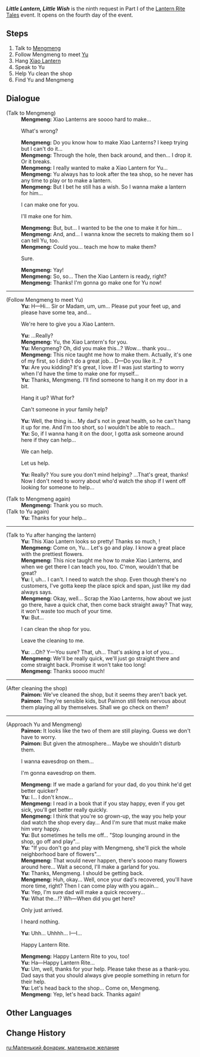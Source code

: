 {{Quest Infobox
|id            = 41341
|image         = 
|type          = World
|event_name    = Lantern Rite Tales
|requirement   = Complete [[City of Chores]]
|startLocation = [[Liyue Harbor]], [[Liyue]]
|prev          = 
|next          = 
|rewards       = Primogem*30;Mora*20,000;Festive Fever (Lantern Rite)*100
|characters    = Mengmeng; Paimon; Traveler; Yu
|region        = Liyue
|area          = Sea of Clouds
|subarea       = Liyue Harbor
}}
'''''Little Lantern, Little Wish''''' is the ninth request in Part I of the [[Lantern Rite Tales]] event. It opens on the fourth day of the event.

==Steps==
# Talk to [[Mengmeng]]
# Follow Mengmeng to meet [[Yu]]
# Hang [[Xiao Lantern]]
# Speak to Yu
# Help Yu clean the shop
# Find Yu and Mengmeng

==Dialogue==
{{Quest Description|[[Mengmeng]] seems to be troubled by something...}}
{{Dialogue Start}}
;(Talk to Mengmeng)
:'''Mengmeng:''' Xiao Lanterns are soooo hard to make...
:{{DIcon}} What's wrong?
:'''Mengmeng:''' Do you know how to make Xiao Lanterns? I keep trying but I can't do it...
:'''Mengmeng:''' Through the hole, then back around, and then... I drop it. Or it breaks.
:'''Mengmeng:''' I really wanted to make a Xiao Lantern for Yu...
:'''Mengmeng:''' Yu always has to look after the tea shop, so he never has any time to play or to make a lantern.
:'''Mengmeng:''' But I bet he still has a wish. So I wanna make a lantern for him...
:{{DIcon}} I can make one for you.
:{{DIcon}} I'll make one for him.
:'''Mengmeng:''' But, but... I wanted to be the one to make it for him...
:'''Mengmeng:''' And, and... I wanna know the secrets to making them so I can tell Yu, too.
:'''Mengmeng:''' Could you... teach me how to make them?
:{{DIcon}} Sure.
:'''Mengmeng:''' Yay!
:{{Black Screen|''You teach Mengmeng how to make a Xiao Lantern...''}}
:'''Mengmeng:''' So, so... Then the Xiao Lantern is ready, right?
:'''Mengmeng:''' Thanks! I'm gonna go make one for Yu now!
----
;(Follow Mengmeng to meet Yu)
:'''Yu:''' H&mdash;Hi... Sir or Madam, um, um... Please put your feet up, and please have some tea, and...
:{{DIcon}} We're here to give you a Xiao Lantern.
:'''Yu:''' ...Really?
:'''Mengmeng:''' Yu, the Xiao Lantern's for you.
:'''Yu:''' Mengmeng? Oh, did you make this...? Wow... thank you...
:'''Mengmeng:''' This nice {{MC|man|lady|mc=1}} taught me how to make them. Actually, it's one of my first, so I didn't do a great job... D&mdash;Do you like it...?
:'''Yu:''' Are you kidding? It's great, I love it! I was just starting to worry when I'd have the time to make one for myself...
:'''Yu:''' Thanks, Mengmeng. I'll find someone to hang it on my door in a bit.
:{{DIcon}} Hang it up? What for?
:{{DIcon}} Can't someone in your family help?
:'''Yu:''' Well, the thing is... My dad's not in great health, so he can't hang it up for me. And I'm too short, so I wouldn't be able to reach...
:'''Yu:''' So, if I wanna hang it on the door, I gotta ask someone around here if they can help...
:{{DIcon}} We can help.
:{{DIcon}} Let us help.
:'''Yu:''' Really? You sure you don't mind helping? ...That's great, thanks! Now I don't need to worry about who'd watch the shop if I went off looking for someone to help...

;(Talk to Mengmeng again)
:'''Mengmeng:''' Thank you so much.
;(Talk to Yu again)
:'''Yu:''' Thanks for your help...
----
;(Talk to Yu after hanging the lantern)
:'''Yu:''' This Xiao Lantern looks so pretty! Thanks so much, {{MC|Sir|Ma'am|mc=1}}!
:'''Mengmeng:''' Come on, Yu... Let's go and play. I know a great place with the prettiest flowers.
:'''Mengmeng:''' This nice {{MC|man|lady|mc=1}} taught me how to make Xiao Lanterns, and when we get there I can teach you, too. C'mon, wouldn't that be great?
:'''Yu:''' I, uh... I can't. I need to watch the shop. Even though there's no customers, I've gotta keep the place spick and span, just like my dad always says.
:'''Mengmeng:''' Okay, well... Scrap the Xiao Lanterns, how about we just go there, have a quick chat, then come back straight away? That way, it won't waste too much of your time.
:'''Yu:''' But...
:{{DIcon}} I can clean the shop for you.
:{{DIcon}} Leave the cleaning to me.
:'''Yu:''' ...Oh? Y&mdash;You sure? That, uh... That's asking a lot of you...
:'''Mengmeng:''' We'll be really quick, we'll just go straight there and come straight back. Promise it won't take too long!
:'''Mengmeng:''' Thanks soooo much!
----
;(After cleaning the shop)
:'''Paimon:''' We've cleaned the shop, but it seems they aren't back yet.
:'''Paimon:''' They're sensible kids, but Paimon still feels nervous about them playing all by themselves. Shall we go check on them?
----
;(Approach Yu and Mengmeng)
:'''Paimon:''' It looks like the two of them are still playing. Guess we don't have to worry.
:'''Paimon:''' But given the atmosphere... Maybe we shouldn't disturb them.
:{{DIcon}} I wanna eavesdrop on them...
:{{DIcon}} I'm gonna eavesdrop on them.
:'''Mengmeng:''' If we made a garland for your dad, do you think he'd get better quicker?
:'''Yu:''' I... I don't know...
:'''Mengmeng:''' I read in a book that if you stay happy, even if you get sick, you'll get better really quickly.
:'''Mengmeng:''' I think that you're so grown-up, the way you help your dad watch the shop every day... And I'm sure that must make make him very happy.
:'''Yu:''' But sometimes he tells me off... "Stop lounging around in the shop, go off and play"...
:'''Yu:''' "If you don't go and play with Mengmeng, she'll pick the whole neighborhood bare of flowers"...
:'''Mengmeng:''' That would never happen, there's soooo many flowers around here... Wait a second, I'll make a garland for you.
:{{Black Screen|''Mengmeng makes a garland for Yu...''}}
:'''Yu:''' Thanks, Mengmeng. I should be getting back.
:'''Mengmeng:''' Huh, okay... Well, once your dad's recovered, you'll have more time, right? Then I can come play with you again...
:'''Yu:''' Yep, I'm sure dad will make a quick recovery...
:'''Yu:''' What the...!? Wh&mdash;When did you get here?
:{{DIcon}} Only just arrived.
:{{DIcon}} I heard nothing.
:'''Yu:''' Uhh... Uhhhh... I&mdash;I...
:{{DIcon}} Happy Lantern Rite.
:'''Mengmeng:''' Happy Lantern Rite to you, too!
:'''Yu:''' Ha&mdash;Happy Lantern Rite...
:'''Yu:''' Um, well, thanks for your help. Please take these as a thank-you. Dad says that you should always give people something in return for their help.
:'''Yu:''' Let's head back to the shop... Come on, Mengmeng.
:'''Mengmeng:''' Yep, let's head back. Thanks again!
{{Dialogue End}}

==Other Languages==
{{Other Languages
|en      = Little Lantern, Little Wish
|zhs     = 小霄灯与小愿望
|zhs_rm  = Xiǎo xiāodēng yǔ xiǎo yuànwàng
|zht     = 小霄燈與小願望
|zht_rm  = Xiǎo xiāodēng yǔ xiǎo yuànwàng
|zh_tl   = Little Xiao-Lantern and Little Wish
|ja      = 小さな霄灯と小さな願い
|ja_rm   = Chiisana shoutou to chiisana negai
|ja_tl   = Little Xiao-Lantern and Little Wish
|ko      = 소등과 소원
|ko_tl   = Celestial Lantern and Wish
|es      = Un pequeño deseo para una pequeña linterna
|es_tl   = A Little Wish for a Little Lantern
|fr      = Petite lanterne céleste, petit vœu
|fr_tl   = Little Celestial Lantern, Little Wish
|ru      = Маленький фонарик, маленькое желание
|ru_tl   = Little Lantern, Little Wish
|th      = โคม Xiao กับความหวังเล็ก ๆ น้อย ๆ
|th_rm   = 
|th_tl   = 
|vi      = Đèn Tiêu nhỏ và nguyện vọng bé
|vi_tl   = 
|de      = Kleine Laterne, kleiner Wunsch
|de_tl   = Little Lantern, Little Wish
|id      = Lentera Kecil, Harapan Kecil
|id_tl   = Little Lantern, Little Wish
|pt      = Pequena Lanterna, Pequeno Desejo
|pt_tl   = 
}}

==Change History==
{{Change History|1.3}}

[[ru:Маленький фонарик, маленькое желание]]